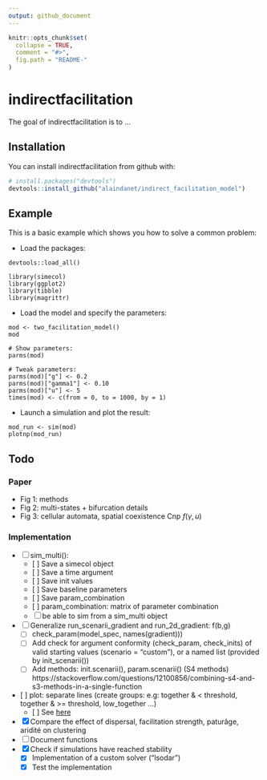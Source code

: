 ```yaml
---
output: github_document
---
```


<!-- README.md is generated from README.Rmd. Please edit that file -->

```r
knitr::opts_chunk$set(
  collapse = TRUE,
  comment = "#>",
  fig.path = "README-"
)
```

# indirectfacilitation

The goal of indirectfacilitation is to ...

## Installation

You can install indirectfacilitation from github with:

```r
# install.packages("devtools")
devtools::install_github("alaindanet/indirect_facilitation_model")
```

## Example

This is a basic example which shows you how to solve a common problem:


- Load the packages:

```
devtools::load_all()

library(simecol)
library(ggplot2)
library(tibble)
library(magrittr)
```

- Load the model and specify the parameters:

```
mod <- two_facilitation_model()
mod

# Show parameters:
parms(mod)

# Tweak parameters:
parms(mod)["g"] <- 0.2
parms(mod)["gamma1"] <- 0.10
parms(mod)["u"] <- 5 
times(mod) <- c(from = 0, to = 1000, by = 1)
```

- Launch a simulation and plot the result:

```
mod_run <- sim(mod)
plotnp(mod_run)
```

## Todo

### Paper 

- Fig 1: methods
- Fig 2: multi-states + bifurcation details
- Fig 3: cellular automata, spatial coexistence Cnp $f(\gamma, u)$ 

### Implementation

- [ ] sim_multi():
    - [ ] Save a simecol object
    - [ ] Save a time argument
    - [ ] Save init values
    - [ ] Save baseline parameters 
    - [ ] Save param_combination
    - [ ] param_combination: matrix of parameter combination
    - [ ] be able to sim from a sim_multi object
- [ ] Generalize run_scenarii_gradient and run_2d_gradient: f(b,g)
    - [ ] check_param(model_spec, names(gradient)))
    - [ ] Add check for argument conformity (check_param, check_inits)
      of valid starting values (scenario = "custom"), or a named list (provided by init_scenarii())
    - [ ] Add methods: init.scenarii(), param.scenarii() (S4 methods)
      https://stackoverflow.com/questions/12100856/combining-s4-and-s3-methods-in-a-single-function
- [ ] plot: separate lines (create groups: e.g: together & < threshold, together & >= threshold, low_together ...)
    - [ ] See [here](https://stackoverflow.com/a/23863893/5968131) 
- [x] Compare the effect of dispersal, facilitation strength, paturâge, aridité on clustering  
- [ ] Document functions
- [x] Check if simulations have reached stability
    - [x] Implementation of a custom solver ("lsodar")
    - [x] Test the implementation

